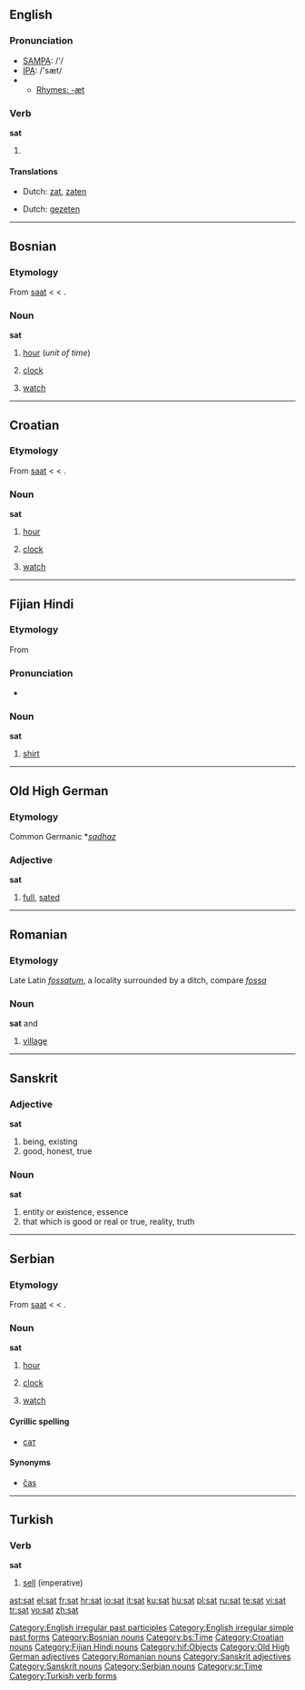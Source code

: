 ==English==

===Pronunciation===
*[[w:SAMPA|SAMPA]]: /'/
*[[w:IPA|IPA]]: /'sæt/
*{{audio|en-us-sat.ogg|Audio (US)}}
**[[Rhymes:English:-æt|Rhymes: -æt]]

===Verb===
'''sat'''

# {{past of|''[[sit]]''}}

====Translations====
{{trans-top|Simple past}}
*Dutch: [[zat]], [[zaten]]
{{trans-mid}}
{{trans-bottom}}

{{trans-top|Past participle}}
*Dutch: [[gezeten]]
{{trans-mid}}
{{trans-bottom}}

[[Category:English irregular past participles]]
[[Category:English irregular simple past forms]]

----

==Bosnian==
===Etymology===
From {{Turk.|bs}} [[saat]] < {{Pers.|bs}} {{fa-Arab|[[ساعت]]}} < {{Ar.|bs}} {{Arab|[[ساعة]]}}.

===Noun===
'''sat''' {{m}}

# {{i|plural: [[sati]]}} [[hour]] (''unit of time'')
# {{i|plural: [[satovi]]}} [[clock]]
# {{i|plural: [[satovi]]}} [[watch]]

[[Category:Bosnian nouns]]
[[Category:bs:Time]]

----

==Croatian==

===Etymology===
From {{Turk.|hr}} [[saat]] < {{Pers.|hr}} {{fa-Arab|[[ساعت]]}} < {{Ar.|hr}} {{Arab|[[ساعة]]}}.

===Noun===
'''sat''' {{m}}

# {{i|plural: [[sati]]}}  [[hour]]
# {{i|plural: [[satovi]]}} [[clock]]
# {{i|plural: [[satovi]]}} [[watch]]

[[Category:Croatian nouns]]

----
==Fijian Hindi==
===Etymology===
From {{E.|hif}} {{term|shirt}}

===Pronunciation===
*{{IPA|/səʈ/}}

===Noun===
'''sat'''

# [[shirt]]

[[Category:Fijian Hindi nouns]]
[[Category:hif:Objects]]

----

==Old High German==

===Etymology===
Common Germanic *''[[sadhaz]]''

===Adjective===
'''sat'''

# [[full]], [[sated]]

[[Category:Old High German adjectives]]

----

==Romanian==

===Etymology===
Late Latin ''[[fossatum]]'', a locality surrounded by a ditch, compare ''[[fossa]]''

===Noun===
'''sat''' {{f}} and {{m}}

# [[village]]

[[Category:Romanian nouns]]

----

==Sanskrit==

{{wikipedia|sat (Sanskrit)}}

===Adjective===
'''sat'''

# being, existing
# good, honest, true

===Noun===
'''sat''' {{n}}

# entity or existence, essence
# that which is good or real or true, reality, truth

[[Category:Sanskrit adjectives]]
[[Category:Sanskrit nouns]]

----

==Serbian==
===Etymology===
From {{Turk.|sr}} [[saat]] < {{Pers.|sr}} {{fa-Arab|[[ساعت]]}} < {{Ar.|sr}} {{Arab|[[ساعة]]}}.

===Noun===
'''sat''' {{m}}

# {{i|plural: [[sati]]}} [[hour]]
# {{i|plural: [[satovi]]}} [[clock]]
# {{i|plural: [[satovi]]}} [[watch]]

====Cyrillic spelling====
*[[сат#Serbian|сат]]

====Synonyms====
*[[čas#Serbian|čas]]

[[Category:Serbian nouns]]
[[Category:sr:Time]]

----

==Turkish==

===Verb===
'''sat'''

# [[sell]] (imperative)

[[Category:Turkish verb forms]]

[[ast:sat]]
[[el:sat]]
[[fr:sat]]
[[hr:sat]]
[[io:sat]]
[[it:sat]]
[[ku:sat]]
[[hu:sat]]
[[pl:sat]]
[[ru:sat]]
[[te:sat]]
[[vi:sat]]
[[tr:sat]]
[[vo:sat]]
[[zh:sat]]